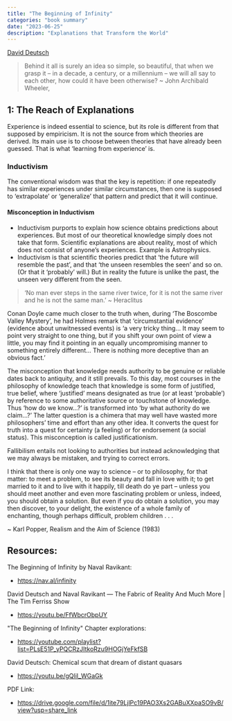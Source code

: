 ```yaml
---
title: "The Beginning of Infinity"
categories: "book summary"
date: "2023-06-25"
description: "Explanations that Transform the World"
---
```


[David Deutsch](!https://en.wikipedia.org/wiki/David_Deutsch)

> Behind it all is surely an idea so simple, so beautiful, that when
we grasp it – in a decade, a century, or a millennium – we will all say to each other, how could it have been otherwise? ~ John Archibald Wheeler,

## 1: The Reach of Explanations

Experience is indeed essential to science, but its role is different from that supposed by empiricism. It is not the source from which theories are derived. Its main use is to choose between theories that have already been guessed. That is what ‘learning from experience’ is.

### Inductivism

The conventional wisdom was that the key is repetition: if one repeatedly has similar experiences under similar circumstances, then one is supposed to ‘extrapolate’ or ‘generalize’ that pattern and predict that it will continue. 

#### Misconception in Inductivism
- Inductivism purports to explain how science obtains predictions about experiences. But most of our theoretical knowledge simply does not take that form. Scientific explanations are about reality, most of which does not consist of anyone’s experiences. Example is Astrophysics.
- Inductivism is that scientific theories predict that ‘the future will resemble the past’, and that ‘the unseen resembles the seen’ and so on. (Or that it ‘probably’ will.) But in reality the future is unlike the past, the unseen very different from the seen. 

> ‘No man ever steps in the same river twice, for it is not the same river and he is not the same man.’ ~ Heraclitus

Conan Doyle came much closer to the truth when, during ‘The Boscombe Valley Mystery’, he had Holmes remark that ‘circumstantial evidence’ (evidence about unwitnessed events) is ‘a very tricky thing... It may seem to point very straight to one thing, but if you shift your own point of view a little, you may find it pointing in an equally uncompromising manner to something entirely different... There is nothing more deceptive than an obvious fact.’

The misconception that knowledge needs authority to be genuine or reliable dates back to antiquity, and it still prevails. To this day, most courses in the philosophy of knowledge teach that knowledge is some form of justified, true belief, where ‘justified’ means designated as true (or at least ‘probable’) by reference to some authoritative source or touchstone of knowledge. Thus ‘how do we know…?’ is transformed into ‘by what authority do we claim…?’ The latter question is a chimera that may well have wasted more philosophers’ time and effort than any other idea. It converts the quest for truth into a quest for certainty (a feeling) or for endorsement (a social status). This misconception is called justificationism.

Fallibilism entails not looking to authorities but instead acknowledging that we may always be mistaken, and trying to correct errors.

I think that there is only one way to science – or to philosophy, for that matter: to meet a problem, to see its beauty and fall in love with it; to get married to it and to live with it happily, till death do ye part – unless you should meet another and even more fascinating problem or unless, indeed, you should obtain a solution. But even if you do obtain a solution, you may then discover, to your delight, the existence of a whole family of enchanting, though perhaps difficult, problem children . . . 

~ Karl Popper, Realism and the Aim of Science (1983)

## Resources:

The Beginning of Infinity by Naval Ravikant:
- https://nav.al/infinity 

David Deutsch and Naval Ravikant — The Fabric of Reality And Much More | The Tim Ferriss Show
- https://youtu.be/FfWbcrObpUY

"The Beginning of Infinity" Chapter explorations:
- https://youtube.com/playlist?list=PLsE51P_yPQCRzJItkoRzu9HOGjYeFkfSB

David Deutsch: Chemical scum that dream of distant quasars
- https://youtu.be/gQliI_WGaGk

PDF Link:
- https://drive.google.com/file/d/1ite79LjlPc19PAO3Xs2GABuXXpaSO9vB/view?usp=share_link
